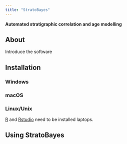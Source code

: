```yaml
---
title: "StratoBayes"
---
```


**Automated stratigraphic correlation and age modelling**

## About

Introduce the software

## Installation

### Windows

### macOS

### Linux/Unix

[R](https://www.r-project.org/) and [Rstudio](https://posit.co/downloads/) need to be installed laptops.

## Using StratoBayes
